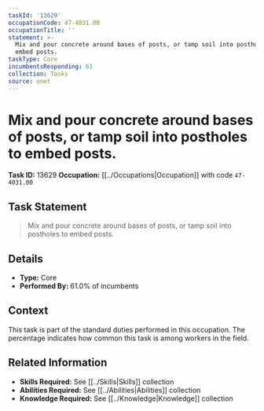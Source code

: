 ```yaml
---
taskId: '13629'
occupationCode: 47-4031.00
occupationTitle: ''
statement: >-
  Mix and pour concrete around bases of posts, or tamp soil into postholes to
  embed posts.
taskType: Core
incumbentsResponding: 61
collection: Tasks
source: onet
---
```

# Mix and pour concrete around bases of posts, or tamp soil into postholes to embed posts.

**Task ID:** 13629
**Occupation:** [[../Occupations|Occupation]] with code `47-4031.00`

## Task Statement

> Mix and pour concrete around bases of posts, or tamp soil into postholes to embed posts.

## Details

- **Type:** Core
- **Performed By:** 61.0% of incumbents

## Context

This task is part of the standard duties performed in this occupation. The percentage indicates how common this task is among workers in the field.

## Related Information

- **Skills Required:** See [[../Skills|Skills]] collection
- **Abilities Required:** See [[../Abilities|Abilities]] collection
- **Knowledge Required:** See [[../Knowledge|Knowledge]] collection
